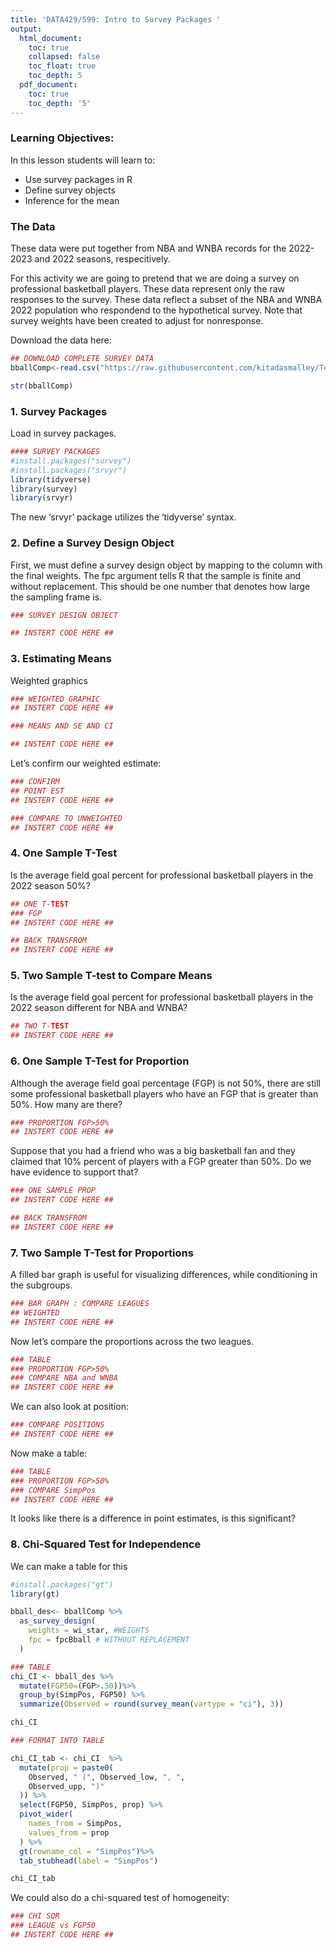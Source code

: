 ```yaml
---
title: 'DATA429/599: Intro to Survey Packages '
output:
  html_document:
    toc: true
    collapsed: false
    toc_float: true
    toc_depth: 5
  pdf_document:
    toc: true
    toc_depth: '5'
---
```


### Learning Objectives: 

In this lesson students will learn to:

* Use survey packages in R
* Define survey objects 
* Inference for the mean

### The Data

These data were put together from NBA and WNBA records for the 2022-2023 and 2022 seasons, respecitively.

For this activity we are going to pretend that we are doing a survey on professional basketball players.  These data represent only the raw responses to the survey.  These data reflect a subset of the NBA and WNBA 2022 population who respondend to the hypothetical survey.  Note that survey weights have been created to adjust for nonresponse. 

Download the data here: 

```r
## DOWNLOAD COMPLETE SURVEY DATA
bballComp<-read.csv("https://raw.githubusercontent.com/kitadasmalley/Teaching/refs/heads/main/DATA429_599/CODE/bballSampComplete.csv")

str(bballComp)
```

### 1. Survey Packages

Load in survey packages.  

```r
#### SURVEY PACKAGES
#install.packages("survey")
#install.packages("srvyr")
library(tidyverse)
library(survey)
library(srvyr)
```

The new 'srvyr' package utilizes the 'tidyverse' syntax. 

### 2. Define a Survey Design Object

First, we must define a survey design object by mapping to the column with the final weights.  The fpc argument tells R that the sample is finite and without replacement. This should be one number that denotes how large the sampling frame is. 

```r
### SURVEY DESIGN OBJECT

## INSTERT CODE HERE ##
```

### 3. Estimating Means

Weighted graphics

```r
### WEIGHTED GRAPHIC
## INSTERT CODE HERE ##

```


```r
### MEANS AND SE AND CI

## INSTERT CODE HERE ##

```

Let's confirm our weighted estimate:

```r
### CONFIRM
## POINT EST
## INSTERT CODE HERE ##

### COMPARE TO UNWEIGHTED
## INSTERT CODE HERE ##
```

### 4. One Sample T-Test

Is the average field goal percent for professional basketball players in the 2022 season $50\%$?  


```r
## ONE T-TEST
### FGP 
## INSTERT CODE HERE ##

## BACK TRANSFROM
## INSTERT CODE HERE ##
```
### 5. Two Sample T-test to Compare Means

Is the average field goal percent for professional basketball players in the 2022 season different for NBA and WNBA?  


```r
## TWO T-TEST
## INSTERT CODE HERE ##
```


### 6. One Sample T-Test for Proportion

Although the average field goal percentage (FGP) is not $50\%$, there are still some professional basketball players who have an FGP that is greater than $50\%$.  How many are there? 

```r
### PROPORTION FGP>50%
## INSTERT CODE HERE ##
```

Suppose that you had a friend who was a big basketball fan and they claimed that $10\%$ percent of players with a FGP greater than $50\%$.  Do we have evidence to support that?

```r
### ONE SAMPLE PROP
## INSTERT CODE HERE ##

## BACK TRANSFROM
## INSTERT CODE HERE ##
```



### 7. Two Sample T-Test for Proportions 

A filled bar graph is useful for visualizing differences, while conditioning in the subgroups. 

```r
### BAR GRAPH : COMPARE LEAGUES
## WEIGHTED
## INSTERT CODE HERE ##
```

Now let's compare the proportions across the two leagues. 

```r
### TABLE
### PROPORTION FGP>50%
### COMPARE NBA and WNBA
## INSTERT CODE HERE ##
```



We can also look at position: 

```r
### COMPARE POSITIONS
## INSTERT CODE HERE ##
```

Now make a table:

```r
### TABLE
### PROPORTION FGP>50%
### COMPARE SimpPos
## INSTERT CODE HERE ##
```

It looks like there is a difference in point estimates, is this significant? 


### 8. Chi-Squared Test for Independence


We can make a table for this

```r
#install.packages("gt")
library(gt)

bball_des<- bballComp %>%
  as_survey_design(
    weights = wi_star, #WEIGHTS
    fpc = fpcBball # WITHOUT REPLACEMENT
  )

### TABLE
chi_CI <- bball_des %>%
  mutate(FGP50=(FGP>.50))%>%
  group_by(SimpPos, FGP50) %>%
  summarize(Observed = round(survey_mean(vartype = "ci"), 3))

chi_CI 

### FORMAT INTO TABLE

chi_CI_tab <- chi_CI  %>%
  mutate(prop = paste0(
    Observed, " (", Observed_low, ", ",
    Observed_upp, ")"
  )) %>%
  select(FGP50, SimpPos, prop) %>%
  pivot_wider(
    names_from = SimpPos,
    values_from = prop
  ) %>%
  gt(rowname_col = "SimpPos")%>%
  tab_stubhead(label = "SimpPos")

chi_CI_tab
```

We could also do a chi-squared test of homogeneity: 

```r
### CHI SQR
### LEAGUE vs FGP50
## INSTERT CODE HERE ##
```

